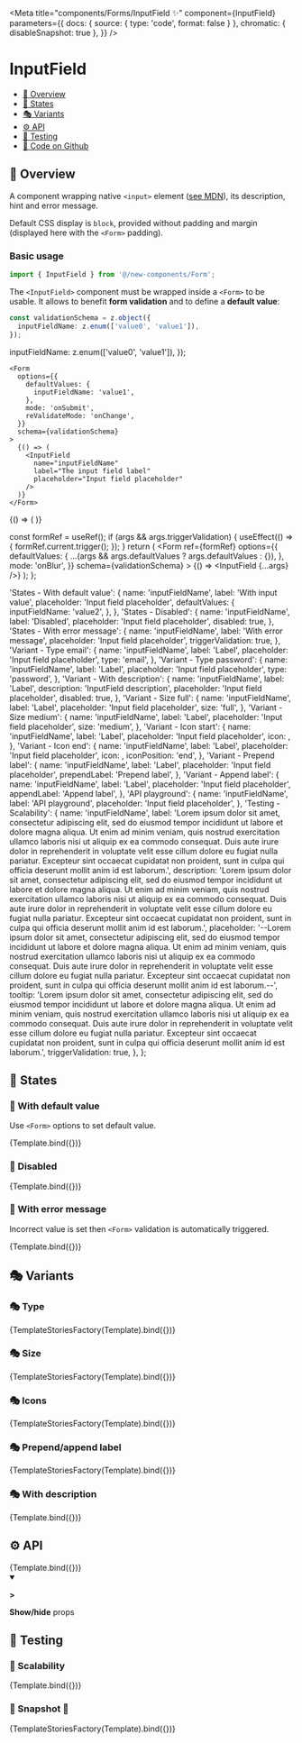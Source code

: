 

<Meta
  title="components/Forms/InputField ✨"
  component={InputField}
  parameters={{
    docs: { source: { type: 'code', format: false } },
    chromatic: { disableSnapshot: true },
  }}
/>

# InputField

- [🧰 Overview](#-overview)
- [🔁 States](#-states)
- [🎭 Variants](#-variants)
- [⚙️ API](#-api)
- [🧪 Testing](#-testing)
- [🐙 Code on Github](https://github.com/hasura/graphql-engine-mono/tree/main/console/src/new-components/Form/InputField.tsx)

## 🧰 Overview

A component wrapping native `<input>` element ([see MDN](https://developer.mozilla.org/en-US/docs/Web/HTML/Element/input)),
its description, hint and error message.

Default CSS display is `block`, provided without padding and margin (displayed here with the `<Form>` padding).

### Basic usage

```ts
import { InputField } from '@/new-components/Form';
```

The `<InputField>` component must be wrapped inside a `<Form>` to be usable. It allows to benefit **form validation**
and to define a **default value**:

```ts
const validationSchema = z.object({
  inputFieldName: z.enum(['value0', 'value1']),
});
```

  inputFieldName: z.enum(['value0', 'value1']),
});

```tsx
<Form
  options={{
    defaultValues: {
      inputFieldName: 'value1',
    },
    mode: 'onSubmit',
    reValidateMode: 'onChange',
  }}
  schema={validationSchema}
>
  {() => (
    <InputField
      name="inputFieldName"
      label="The input field label"
      placeholder="Input field placeholder"
    />
  )}
</Form>
```

<Canvas>
  <Story name="Overview">
    <Form
      options={{
        defaultValues: {
          inputFieldName: 'value1',
        },
        mode: 'onSubmit',
        reValidateMode: 'onChange',
      }}
      schema={validationSchema}
    >
      {() => (
        <InputField
          name="inputFieldName"
          label="The input field label"
          placeholder="Input field placeholder"
        />
      )}
    </Form>
  </Story>
</Canvas>

  const formRef = useRef();
  if (args && args.triggerValidation) {
    useEffect(() => {
      formRef.current.trigger();
    });
  }
  return (
    <Form
      ref={formRef}
      options={{
        defaultValues: {
          ...(args && args.defaultValues ? args.defaultValues : {}),
        },
        mode: 'onBlur',
      }}
      schema={validationSchema}
    >
      {() => <InputField {...args} />}
    </Form>
  );
};

  'States - With default value': {
    name: 'inputFieldName',
    label: 'With input value',
    placeholder: 'Input field placeholder',
    defaultValues: {
      inputFieldName: 'value2',
    },
  },
  'States - Disabled': {
    name: 'inputFieldName',
    label: 'Disabled',
    placeholder: 'Input field placeholder',
    disabled: true,
  },
  'States - With error message': {
    name: 'inputFieldName',
    label: 'With error message',
    placeholder: 'Input field placeholder',
    triggerValidation: true,
  },
  'Variant - Type email': {
    name: 'inputFieldName',
    label: 'Label',
    placeholder: 'Input field placeholder',
    type: 'email',
  },
  'Variant - Type password': {
    name: 'inputFieldName',
    label: 'Label',
    placeholder: 'Input field placeholder',
    type: 'password',
  },
  'Variant - With description': {
    name: 'inputFieldName',
    label: 'Label',
    description: 'InputField description',
    placeholder: 'Input field placeholder',
    disabled: true,
  },
  'Variant - Size full': {
    name: 'inputFieldName',
    label: 'Label',
    placeholder: 'Input field placeholder',
    size: 'full',
  },
  'Variant - Size medium': {
    name: 'inputFieldName',
    label: 'Label',
    placeholder: 'Input field placeholder',
    size: 'medium',
  },
  'Variant - Icon start': {
    name: 'inputFieldName',
    label: 'Label',
    placeholder: 'Input field placeholder',
    icon: <FiSearch />,
  },
  'Variant - Icon end': {
    name: 'inputFieldName',
    label: 'Label',
    placeholder: 'Input field placeholder',
    icon: <FiSearch />,
    iconPosition: 'end',
  },
  'Variant - Prepend label': {
    name: 'inputFieldName',
    label: 'Label',
    placeholder: 'Input field placeholder',
    prependLabel: 'Prepend label',
  },
  'Variant - Append label': {
    name: 'inputFieldName',
    label: 'Label',
    placeholder: 'Input field placeholder',
    appendLabel: 'Append label',
  },
  'API playground': {
    name: 'inputFieldName',
    label: 'API playground',
    placeholder: 'Input field placeholder',
  },
  'Testing - Scalability': {
    name: 'inputFieldName',
    label:
      'Lorem ipsum dolor sit amet, consectetur adipiscing elit, sed do eiusmod tempor incididunt ut labore et dolore magna aliqua. Ut enim ad minim veniam, quis nostrud exercitation ullamco laboris nisi ut aliquip ex ea commodo consequat. Duis aute irure dolor in reprehenderit in voluptate velit esse cillum dolore eu fugiat nulla pariatur. Excepteur sint occaecat cupidatat non proident, sunt in culpa qui officia deserunt mollit anim id est laborum.',
    description:
      'Lorem ipsum dolor sit amet, consectetur adipiscing elit, sed do eiusmod tempor incididunt ut labore et dolore magna aliqua. Ut enim ad minim veniam, quis nostrud exercitation ullamco laboris nisi ut aliquip ex ea commodo consequat. Duis aute irure dolor in reprehenderit in voluptate velit esse cillum dolore eu fugiat nulla pariatur. Excepteur sint occaecat cupidatat non proident, sunt in culpa qui officia deserunt mollit anim id est laborum.',
    placeholder:
      '--Lorem ipsum dolor sit amet, consectetur adipiscing elit, sed do eiusmod tempor incididunt ut labore et dolore magna aliqua. Ut enim ad minim veniam, quis nostrud exercitation ullamco laboris nisi ut aliquip ex ea commodo consequat. Duis aute irure dolor in reprehenderit in voluptate velit esse cillum dolore eu fugiat nulla pariatur. Excepteur sint occaecat cupidatat non proident, sunt in culpa qui officia deserunt mollit anim id est laborum.--',
    tooltip:
      'Lorem ipsum dolor sit amet, consectetur adipiscing elit, sed do eiusmod tempor incididunt ut labore et dolore magna aliqua. Ut enim ad minim veniam, quis nostrud exercitation ullamco laboris nisi ut aliquip ex ea commodo consequat. Duis aute irure dolor in reprehenderit in voluptate velit esse cillum dolore eu fugiat nulla pariatur. Excepteur sint occaecat cupidatat non proident, sunt in culpa qui officia deserunt mollit anim id est laborum.',
    triggerValidation: true,
  },
};

## 🔁 States

### 🔁 With default value

Use `<Form>` options to set default value.

<Canvas>
  <Story
    name="States - With default value"
    args={stories['States - With default value']}
  >
    {Template.bind({})}
  </Story>
</Canvas>

### 🔁 Disabled

<Canvas>
  <Story name="States - Disabled" args={stories['States - Disabled']}>
    {Template.bind({})}
  </Story>
</Canvas>

### 🔁 With error message

Incorrect value is set then `<Form>` validation is automatically triggered.

<Canvas>
  <Story
    name="States - With error message"
    args={stories['States - With error message']}
  >
    {Template.bind({})}
  </Story>
</Canvas>

## 🎭 Variants

### 🎭 Type

<Canvas>
  <Story
    name="Variant - Type"
    args={{
      'Variant - Type email': stories['Variant - Type email'],
      'Variant - Type password': stories['Variant - Type password'],
    }}
  >
    {TemplateStoriesFactory(Template).bind({})}
  </Story>
</Canvas>

### 🎭 Size

<Canvas>
  <Story
    name="Variant - Size"
    args={{
      'Variant - Size full': stories['Variant - Size full'],
      'Variant - Size medium': stories['Variant - Size medium'],
    }}
  >
    {TemplateStoriesFactory(Template).bind({})}
  </Story>
</Canvas>

### 🎭 Icons

<Canvas>
  <Story
    name="Variant - Icons"
    args={{
      'Variant - Icon start': stories['Variant - Icon start'],
      'Variant - Icon end': stories['Variant - Icon end'],
    }}
  >
    {TemplateStoriesFactory(Template).bind({})}
  </Story>
</Canvas>

### 🎭 Prepend/append label

<Canvas>
  <Story
    name="Variant - Prepend/append label"
    args={{
      'Variant - Prepend label': stories['Variant - Prepend label'],
      'Variant - Append label': stories['Variant - Append label'],
    }}
  >
    {TemplateStoriesFactory(Template).bind({})}
  </Story>
</Canvas>

### 🎭 With description

<Canvas>
  <Story
    name="Variant - With description"
    args={stories['Variant - With description']}
  >
    {Template.bind({})}
  </Story>
</Canvas>

## ⚙️ API

<Canvas>
  <Story name="API playground" args={stories['API playground']}>
    {Template.bind({})}
  </Story>
</Canvas>

<details open>
  <summary className="mdx-collapsible-section">
    <p className="mdx-collapsible-section__chevron">
      <strong>&gt;</strong>
    </p>
    <p className="mdx-collapsible-section__label">
      <strong>Show/hide</strong> props
    </p>
  </summary>
  <ArgsTable story="API playground" />
</details>

## 🧪 Testing

### 🧪 Scalability

<Canvas>
  <Story name="Testing - Scalability" args={stories['Testing - Scalability']}>
    {Template.bind({})}
  </Story>
</Canvas>

### 🧪 Snapshot 📸

<Canvas>
  <Story
    name="Testing - Snapshot"
    args={stories}
    parameters={{
      chromatic: { disableSnapshot: false },
    }}
  >
    {TemplateStoriesFactory(Template).bind({})}
  </Story>
</Canvas>

